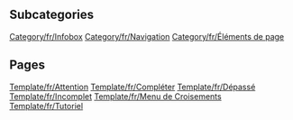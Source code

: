 
== Subcategories ==
[[Category/fr/Infobox]]
[[Category/fr/Navigation]]
[[Category/fr/Éléments de page]]

== Pages ==
[[Template/fr/Attention]]
[[Template/fr/Compléter]]
[[Template/fr/Dépassé]]
[[Template/fr/Incomplet]]
[[Template/fr/Menu de Croisements]]
[[Template/fr/Tutoriel]]
